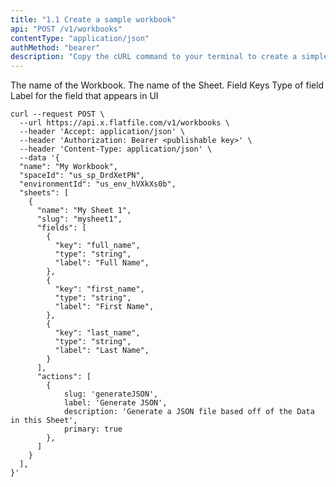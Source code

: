 ```yaml
---
title: "1.1 Create a sample workbook"
api: "POST /v1/workbooks"
contentType: "application/json"
authMethod: "bearer"
description: "Copy the cURL command to your terminal to create a simple workbook. Once complete, view your new workbook in your Flatfile dashboard."
---
```

<ParamField body="name" type="string" required>
  The name of the Workbook.
</ParamField>
<ParamField body="sheets" type="array">
  <Expandable title="Sheet">
    <ParamField body="name" type="string" required>
        The name of the Sheet.
    </ParamField>
    <ParamField body="fields" type="array">
      <Expandable title="Fields">
         <ParamField body="key" type="string" required="true">
            Field Keys
        </ParamField>
        <ParamField body="type" type="string">
            Type of field
        </ParamField>
        <ParamField body="label" type="string">
            Label for the field that appears in UI
        </ParamField>
      </Expandable>
    </ParamField>
  </Expandable>
</ParamField>

<RequestExample>

```shell Shell / cURL
curl --request POST \
  --url https://api.x.flatfile.com/v1/workbooks \
  --header 'Accept: application/json' \
  --header 'Authorization: Bearer <publishable key>' \
  --header 'Content-Type: application/json' \
  --data '{
  "name": "My Workbook",
  "spaceId": "us_sp_DrdXetPN",
  "environmentId": "us_env_hVXkXs0b",
  "sheets": [
    {
      "name": "My Sheet 1",
      "slug": "mysheet1",
      "fields": [
        {
          "key": "full_name",
          "type": "string",
          "label": "Full Name",
        },
        {
          "key": "first_name",
          "type": "string",
          "label": "First Name",
        },
        {
          "key": "last_name",
          "type": "string",
          "label": "Last Name",
        }
      ],
      "actions": [
        {
            slug: 'generateJSON',
            label: 'Generate JSON',
            description: 'Generate a JSON file based off of the Data in this Sheet',
            primary: true
        },
      ]
    }
  ],
}'
```

</RequestExample>